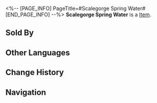 <%-- [PAGE_INFO]
PageTitle=#Scalegorge Spring Water#
[END_PAGE_INFO] --%>
{{Item Infobox
|title       = Scalegorge Spring Water
|id          = 408406
|image       = Item Scalegorge Spring Water.png
|type        = 
|invCategory = Consumables
|rarity      = 2
|effect      = Upon use, immediately regenerates 30% of Max Energy for a single ally.
|description = It doesn't say it's a zero-calorie drink, and it looks like it has zero calories, but its calories are incredibly high.
|source1     = Vending Machine
}}
{{Description|1=''"Colorless and tasteless like spring water, yet high in sugar and fat like milk tea. It minimizes the guilt you feel when consuming calories."''}}
'''Scalegorge Spring Water''' is a [[Item]].

==Sold By==
{{Shop Availability}}

==Other Languages==
{{Other Languages
|en   = Scalegorge Spring Water
|zhs  = 鳞渊冰泉
|zht  = 鱗淵冰泉
|ja   = 鱗淵氷泉
|ko   = 인연 얼음샘
|es   = Agua del Desfiladero
|fr   = Eau de source du Royaume de l'abysse écailleux
|ru   = Ключевая вода из Чешуйчатого ущелья
|th   = Scalegorge Spring Water
|vi   = Suối Băng Lân Uyên
|de   = Walstromwasser
|id   = Scalegorge Spring Water
|pt   = Água da Fonte do Desfiladeiro Escamado
}}

==Change History==
{{Change History|2.0}}

==Navigation==
{{Consumable Navbox}}